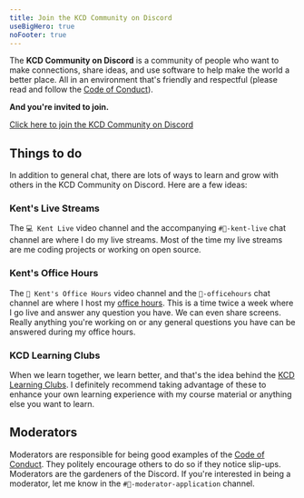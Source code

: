 ```yaml
---
title: Join the KCD Community on Discord
useBigHero: true
noFooter: true
---
```


The **KCD Community on Discord** is a community of people who want to make
connections, share ideas, and use software to help make the world a better
place. All in an environment that's friendly and respectful (please read and
follow the [Code of Conduct](/conduct)).

**And you're invited to join.**

[Click here to join the KCD Community on Discord](https://kcd.im/discord)

## Things to do

In addition to general chat, there are lots of ways to learn and grow with
others in the KCD Community on Discord. Here are a few ideas:

### Kent's Live Streams

The `💻 Kent Live` video channel and the accompanying `#💬-kent-live` chat
channel are where I do my live streams. Most of the time my live streams are me
coding projects or working on open source.

### Kent's Office Hours

The `🏫 Kent's Office Hours` video channel and the `🏫-officehours` chat channel
are where I host my [office hours](/office-hours). This is a time twice a week
where I go live and answer any question you have. We can even share screens.
Really anything you're working on or any general questions you have can be
answered during my office hours.

### KCD Learning Clubs

When we learn together, we learn better, and that's the idea behind the
[KCD Learning Clubs](/clubs). I definitely recommend taking advantage of these
to enhance your own learning experience with my course material or anything else
you want to learn.

## Moderators

Moderators are responsible for being good examples of the
[Code of Conduct](/conduct). They politely encourage others to do so if they
notice slip-ups. Moderators are the gardeners of the Discord. If you're
interested in being a moderator, let me know in the `#📄-moderator-application`
channel.
